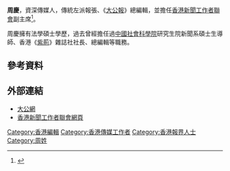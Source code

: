 '''周慶'''{{BD|1948年|||}}，資深傳媒人，傳統左派報張、《[[大公報|大公報]]》總編輯，並擔任[[香港新聞工作者聯會|香港新聞工作者聯會]]副主席<ref>{{Cite web |url=http://paper.wenweipo.com/2008/06/20/AY0806200012.htm |title=新聞聯理事會換屆 |accessdate=2009-08-04 |archive-date=2014-11-02 |archive-url=https://web.archive.org/web/20141102131932/http://paper.wenweipo.com/2008/06/20/AY0806200012.htm |dead-url=no }}</ref>。

周慶擁有法學碩士學歷，過去曾經擔任過[[中國社會科學院|中國社會科學院]]研究生院新聞系碩士生導師、香港《[[紫荊|紫荊]]》雜誌社社長、總編輯等職務。

==參考資料==
<div class="references-small">
<references/>
</div>

==外部連結==
* [http://www.takungpao.com/ 大公網]{{Wayback|url=http://www.takungpao.com/ |date=20210114030741 }}
* [https://web.archive.org/web/20090530152441/http://www.hkfj.org/index.php 香港新聞工作者聯會網頁]

[[Category:香港編輯|Category:香港編輯]]
[[Category:香港傳媒工作者|Category:香港傳媒工作者]]
[[Category:香港報界人士|Category:香港報界人士]]
[[Category:周姓|Category:周姓]]